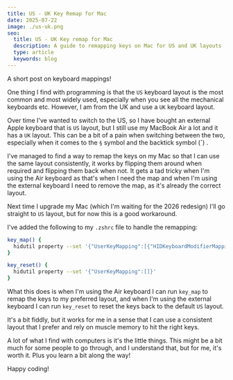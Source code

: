 ```yaml
---
title: US - UK Key Remap for Mac
date: 2025-07-22
image: ./us-uk.png
seo:
  title: US - UK Key remap for Mac
  description: A guide to remapping keys on Mac for US and UK layouts
  type: article
  keywords: blog
---
```


A short post on keyboard mappings!

One thing I find with programming is that the `US` keyboard layout is the most
common and most widely used, especially when you see all the mechanical keyboards etc.
However, I am from the UK and use a `UK` keyboard layout.

Over time I've wanted to switch to the US, so I have bought an external Apple keyboard
that is `US` layout, but I still use my MacBook Air a lot and it has a `UK` layout.
This can be a bit of a pain when switching between the two, especially when it comes
to the `§` symbol and the backtick symbol (**`**) .

I've managed to find a way to remap the keys on my Mac so that I can use the same
layout consistently, it works by flipping them around when required and flipping them
back when not. It gets a tad tricky when I'm using the Air keyboard as that's when
I need the map and when I'm using the external keyboard I need to remove the map,
as it's already the correct layout.

Next time I upgrade my Mac (which I'm waiting for the 2026 redesign)
I'll go straight to `US` layout, but for now this is a good workaround.

I've added the following to my `.zshrc` file to handle the remapping:

```zsh
key_map() {
  hidutil property --set '{"UserKeyMapping":[{"HIDKeyboardModifierMappingSrc":0x700000035,"HIDKeyboardModifierMappingDst":0x700000064},{"HIDKeyboardModifierMappingSrc":0x700000064,"HIDKeyboardModifierMappingDst":0x700000035}]}'
}

key_reset() {
  hidutil property --set '{"UserKeyMapping":[]}'
}
```

What this does is when I'm using the Air keyboard I can run `key_map` to remap the keys
to my preferred layout, and when I'm using the external keyboard I can run `key_reset`
to reset the keys back to the default `US` layout.

It's a bit fiddly, but it works for me in a sense that I can use a consistent layout
that I prefer and rely on muscle memory to hit the right keys.

A lot of what I find with computers is it's the little things. This might be a
bit much for some people to go through, and I understand that, but for me, it's worth
it. Plus you learn a bit along the way!

Happy coding!
